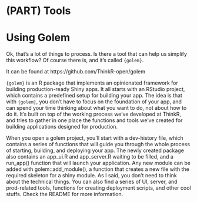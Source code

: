 # (PART) Tools {-}

# Using Golem {#golem}

Ok, that’s a lot of things to process. Is there a tool that can help us simplify this workflow? Of course there is, and it’s called `{golem}`.

It can be found at https://github.com/ThinkR-open/golem

`{golem}` is an R package that implements an opinionated framework for building production-ready Shiny apps. It all starts with an RStudio project, which contains a predefined setup for building your app. The idea is that with `{golem}`, you don’t have to focus on the foundation of your app, and can spend your time thinking about what you want to do, not about how to do it. It’s built on top of the working process we’ve developed at ThinkR, and tries to gather in one place the functions and tools we’ve created for building applications designed for production.

When you open a golem project, you’ll start with a dev-history file, which contains a series of functions that will guide you through the whole process of starting, building, and deploying your app. The newly created package also contains an app_ui.R and app_server.R waiting to be filled, and a run_app() function that will launch your application. Any new module can be added with golem::add_module(), a function that creates a new file with the required skeleton for a shiny module. As I said, you don’t need to think about the technical things.
You can also find a series of UI, server, and prod-related tools, functions for creating deployment scripts, and other cool stuffs. Check the README for more information.
